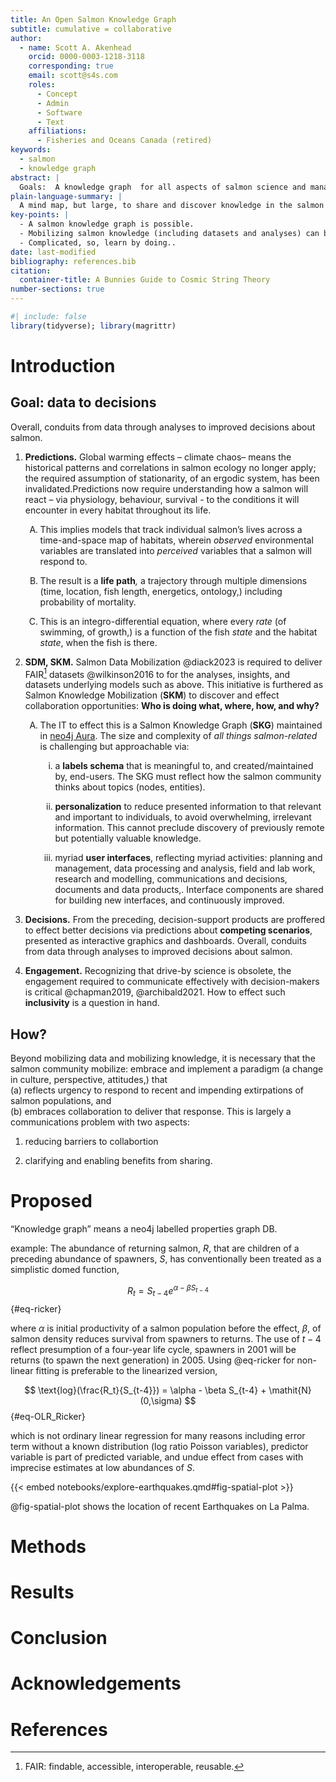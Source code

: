 ```yaml
---
title: An Open Salmon Knowledge Graph
subtitle: cumulative = collaborative
author:
  - name: Scott A. Akenhead
    orcid: 0000-0003-1218-3118
    corresponding: true
    email: scott@s4s.com
    roles:
      - Concept
      - Admin
      - Software
      - Text
    affiliations:
      - Fisheries and Oceans Canada (retired)
keywords:
  - salmon
  - knowledge graph 
abstract: |
  Goals:  A knowledge graph  for all aspects of salmon science and management, with a labels schema (faceted classification) by and for humans.  Rich nodes richly linked. All content from public sources.
plain-language-summary: |
  A mind map, but large, to share and discover knowledge in the salmon community data. Who is doing what, where, how, and why? ...
key-points: |
  - A salmon knowledge graph is possible.
  - Mobilizing salmon knowledge (including datasets and analyses) can be cumulative = collabrative. 
  - Complicated, so, learn by doing..
date: last-modified
bibliography: references.bib
citation:
  container-title: A Bunnies Guide to Cosmic String Theory
number-sections: true
---
```


```r
#| include: false
library(tidyverse); library(magrittr)
```

# Introduction

## Goal: data to decisions

Overall, conduits from data through analyses to improved decisions about salmon.

1.  **Predictions.** Global warming effects – climate chaos– means the historical patterns and correlations in salmon ecology no longer apply; the required assumption of stationarity, of an ergodic system, has been invalidated.Predictions now require understanding how a salmon will react – via physiology, behaviour, survival - to the conditions it will encounter in every habitat throughout its life.

    A.  This implies models that track individual salmon's lives across a time-and-space map of habitats, wherein *observed* environmental variables are translated into *perceived* variables that a salmon will respond to.

    B.  The result is a **life path***,* a trajectory through multiple dimensions (time, location, fish length, energetics, ontology,) including probability of mortality.

    C.  This is an integro-differential equation, where every *rate* (of swimming, of growth,) is a function of the fish *state* and the habitat *state*, when the fish is there.

2.  **SDM, SKM.** Salmon Data Mobilization @diack2023 is required to deliver FAIR[^1] datasets @wilkinson2016 to for the analyses, insights, and datasets underlying models such as above. This initiative is furthered as Salmon Knowledge Mobilization (**SKM**) to discover and effect collaboration opportunities: **Who is doing what, where, how, and why?**

    A.  The IT to effect this is a Salmon Knowledge Graph (**SKG**) maintained in [neo4j Aura](https://neo4j.com/cloud/platform/aura-graph-database). The size and complexity of *all things salmon-related* is challenging but approachable via:

        i.  a **labels schema** that is meaningful to, and created/maintained by, end-users. The SKG must reflect how the salmon community thinks about topics (nodes, entities).

        ii. **personalization** to reduce presented information to that relevant and important to individuals, to avoid overwhelming, irrelevant information. This cannot preclude discovery of previously remote but potentially valuable knowledge.

        iii. myriad **user interfaces**, reflecting myriad activities: planning and management, data processing and analysis, field and lab work, research and modelling, communications and decisions, documents and data products,. Interface components are shared for building new interfaces, and continuously improved.

3.  **Decisions.** From the preceding, decision-support products are proffered to effect better decisions via predictions about **competing scenarios**, presented as interactive graphics and dashboards. Overall, conduits from data through analyses to improved decisions about salmon.

4.  **Engagement.** Recognizing that drive-by science is obsolete, the engagement required to communicate effectively with decision-makers is critical @chapman2019, @archibald2021. How to effect such **inclusivity** is a question in hand.

[^1]: FAIR: findable, accessible, interoperable, reusable.

## How?

Beyond mobilizing data and mobilizing knowledge, it is necessary that the salmon community mobilize: embrace and implement a paradigm (a change in culture, perspective, attitudes,) that \
(a) reflects urgency to respond to recent and impending extirpations of salmon populations, and \
(b) embraces collaboration to deliver that response. This is largely a communications problem with two aspects:

1.   reducing barriers to collabortion

2.  clarifying and enabling benefits from sharing.

# Proposed

"Knowledge graph" means a neo4j labelled properties graph DB.

example: The abundance of returning salmon, $R$, that are children of a preceding abundance of spawners, $S$, has conventionally been treated as a simplistic domed function,

$$
R_t = S_{t-4} e^{\alpha-\beta S_{t-4}}
$$ {#eq-ricker}

where $\alpha$ is initial productivity of a salmon population before the effect, $\beta$, of salmon density reduces survival from spawners to returns. The use of $t-4$ reflect presumption of a four-year life cycle, spawners in 2001 will be returns (to spawn the next generation) in 2005. Using @eq-ricker for non-linear fitting is preferable to the linearized version,

$$
\text{log}(\frac{R_t}{S_{t-4}}) = \alpha - \beta S_{t-4} + \mathit{N}(0,\sigma)
$$ {#eq-OLR_Ricker}

which is not ordinary linear regression for many reasons including error term without a known distribution (log ratio Poisson variables), predictor variable is part of predicted variable, and undue effect from cases with imprecise estimates at low abundances of $S$.

{{< embed notebooks/explore-earthquakes.qmd#fig-spatial-plot >}}

@fig-spatial-plot shows the location of recent Earthquakes on La Palma.

# Methods {#sec-methods}

# Results

# Conclusion

# Acknowledgements

# References

::: {#refs}
:::
